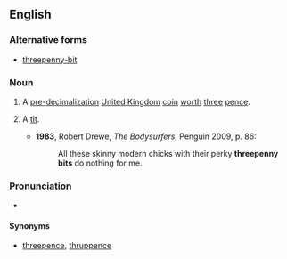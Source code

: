 {{wikipedia|Threepence (British coin)}}
==English==
===Alternative forms===
*[[threepenny-bit]]
===Noun===
{{en-noun|sg=[[threepenny]] [[bit]]}}

#A [[pre-]][[decimalization]] [[United Kingdom]] [[coin]] [[worth]] [[three]] [[pence]].
# {{CockneyRS}} A [[tit]].
#*'''1983''', Robert Drewe, ''The Bodysurfers'', Penguin 2009, p. 86:
#*:All these skinny modern chicks with their perky '''threepenny bits''' do nothing for me.

===Pronunciation===
* {{audio|En-uk-threepenny-bit.ogg|Audio (UK)}}
====Synonyms====
*[[threepence]], [[thruppence]]